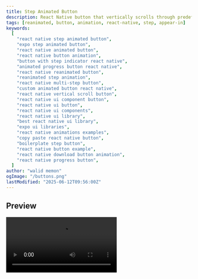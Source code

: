 ```yaml
---
title: Step Animated Button
description: React Native button that vertically scrolls through predefined steps (title/icon) based on a `currentStep` prop. Background animates on press. Uses Reanimated.
tags: [reanimated, button, animation, react-native, step, appear-in]
keywords:
  [
    "react native step animated button",
    "expo step animated button",
    "react native animated button",
    "react native button animation",
    "button with step indicator react native",
    "animated progress button react native",
    "react native reanimated button",
    "reanimated step animation",
    "react native multi-step button",
    "custom animated button react native",
    "react native vertical scroll button",
    "react native ui component button",
    "react native ui button",
    "react native ui components",
    "react native ui library",
    "best react native ui library",
    "expo ui libraries",
    "react native animations examples",
    "copy paste react native button",
    "boilerplate step button",
    "react native button example",
    "react native download button animation",
    "react native progress button",
  ]
author: "walid memon"
ogImage: "/buttons.png"
lastModified: "2025-06-12T09:56:00Z"
---
```



## Preview

<Video src="https://cdn.jsdelivr.net/gh/waleedcj/EziuiAssets/buttonsScreenmp4.mp4"  aria-label='Buttons' />

## Installation


  ```typescript:StepAnimatedButton.tsx
import { ReactElement, useEffect } from "react";
import { Pressable, StyleSheet, Text, View } from "react-native";
import Animated, {
    cancelAnimation,
    interpolate,
    interpolateColor,
    ReduceMotion,
    useAnimatedStyle,
    useSharedValue,
    withTiming,
} from "react-native-reanimated";

export type AnimatedScrollingButtonProps = {
    accessibilityHint?: string;
    accessibilityLabel?: string;
    currentStep: number;
    isDisabled?: boolean;
    isLoading?: boolean;
    onPress: () => void;
    buttonColor: string;
    buttonTouchColor: string;
    textColor: string;
    steps: {
        Icon?: ReactElement;
        title: string;
    }[];
    reduceMotion?: "never" | "always" | "system";
}

const BACKGROUND_TRANSITION_DURATION = 300;
const HEIGHT = 42;
const SCROLL_TRANSITION_DURATION = 300;

export const StepAnimatedButton = ({
    accessibilityHint,
    accessibilityLabel,
    currentStep,
    isDisabled = false,
    isLoading = false,
    onPress,
    buttonColor,
    buttonTouchColor,
    textColor,
    steps,
    reduceMotion = "system",
}: AnimatedScrollingButtonProps) => {
    const scrollTransition = useSharedValue(0);
    const backgroundTransition = useSharedValue(0);
    const isActive = useSharedValue(false);

    const motion =
    reduceMotion === "never"
        ? ReduceMotion.Never
        : reduceMotion === "always"
            ? ReduceMotion.Always
            : ReduceMotion.System;

    useEffect(() => {
        scrollTransition.value = withTiming(currentStep, {
            duration: SCROLL_TRANSITION_DURATION,
            reduceMotion: motion
        });

        return () => {
            cancelAnimation(scrollTransition);
        };
    }, [currentStep]);



    const animatedScrollingContainerStyle = useAnimatedStyle(() => ({
        backgroundColor: interpolateColor(
            backgroundTransition.value,
            [0, 1],
            [buttonColor, buttonTouchColor]
        ),
        transform: [
            {
                translateY: interpolate(
                    scrollTransition.value,
                    [0, steps.length - 1],
                    [-HEIGHT * (steps.length - 1), 0]
                ),
            },
        ],
    }));

    return (
        <Pressable
            accessibilityHint={accessibilityHint}
            accessibilityLabel={accessibilityLabel}
            accessibilityRole="button"
            accessibilityState={{
                busy: isLoading || currentStep > 0,
                disabled: isDisabled || isLoading,
            }}
            disabled={isDisabled || isLoading || currentStep > 0}
            
            onPress={onPress}
            onPressIn={() => {
                isActive.value = true;
                backgroundTransition.value = withTiming(
                    1,
                    { duration: BACKGROUND_TRANSITION_DURATION },
                    () => {
                        if (!isActive.value) {
                            backgroundTransition.value = withTiming(0, {
                                duration: BACKGROUND_TRANSITION_DURATION,
                                reduceMotion: motion
                            });
                        }
                    }
                );
            }}
            onPressOut={() => {
                if (backgroundTransition.value === 1) {
                    backgroundTransition.value = withTiming(0, {
                        duration: BACKGROUND_TRANSITION_DURATION,
                        reduceMotion: motion
                    });
                }
                isActive.value = false;
            }}
        >
            <View
                style={[
                    styles.container,
                    {
                        opacity: isDisabled ? 0.5 : 1,
                        backgroundColor: buttonColor
                    },
                ]}
            >
                <Animated.View style={animatedScrollingContainerStyle}>
                    {steps.reverse().map((step) => (
                        <View key={step.title} style={styles.stepContainer}>
                            {step.Icon}
                            <Text numberOfLines={1} style={[styles.title, { color: textColor }]}>
                                {step.title}
                            </Text>
                        </View>
                    ))}
                </Animated.View>
            </View>
        </Pressable>
    );
};

const styles = StyleSheet.create({
    container: {
        borderRadius: 8,
        height: HEIGHT,
        overflow: "hidden",
    },
    stepContainer: {
        alignItems: "center",
        flexDirection: "row",
        gap: 8,
        height: HEIGHT,
        justifyContent: "center",
        paddingHorizontal: 12,
        paddingVertical: 8,
    },
    title: {
        flexShrink: 1,
        fontSize: 18,
        fontWeight: "600",
    },
});
```

  

## Usage


  ```typescript:App.tsx
import React, { useState } from 'react';
import { View, StyleSheet, Alert } from 'react-native';
import { StepAnimatedButton } from "@/components/ui/Buttons/StepAnimatedButton";
import MaterialIcons from '@expo/vector-icons/MaterialIcons';
import { useAppColors } from '@/hooks/useAppColors';

export default function App() {
    const colors = useAppColors();
    const [currentStep, setCurrentStep] = useState(0);

 	const download = () => {
		setCurrentStep(1);
		setTimeout(() => {
			setCurrentStep(2);
		}, 2000);
		setTimeout(() => {
			setCurrentStep(0);
		}, 4000);
	};

    return (
        <StepAnimatedButton
            buttonColor={colors.AuxColorTwo}
            textColor={colors.Neutral0}
            buttonTouchColor={colors.AuxColorThree}
            currentStep={currentStep}
            reduceMotion="never"
            onPress={downloadAction}
            steps={[
                {
                    Icon: <MaterialCommunityIcons accessible={false} color={colors.Neutral0} name="download" size={18} />,
                    title: "Download",
                },
                {
                    Icon: (
                        <MaterialCommunityIcons
                            accessible={false}
                            color={colors.Neutral0}
                            name="progress-download"
                            size={18}
                        />
                    ),
                    title: "Downloading...",
                },
                {
                    Icon: <MaterialCommunityIcons accessible={false} color={colors.Neutral0} name="check" size={18} />,
                    title: "Downloaded",
                },
            ]}
        />
    );
}
  ```

## Props
| Prop                 | Type                                        | Default    | Required | Description                                                              |
| -------------------- | ------------------------------------------- | ---------- | -------- | ------------------------------------------------------------------------ |
| `steps`              | `{ Icon?: ReactElement; title: string; }[]` |            | Yes      | Array of step objects, defining content for each stage.                  |
| `currentStep`        | `number`                                    |            | Yes      | Index controlling which step content is currently displayed.             |
| `onPress`            | `() => void`                                |            | Yes      | Function called when pressed (only effective when currentStep is 0).     |
| `isDisabled`         | `boolean`                                   | `false`    | No       | Disables interaction and reduces opacity.                                |
| `isLoading`          | `boolean`                                   | `false`    | No       | Disables interaction and sets accessibility busy state.                  |
| `reduceMotion`       | `'never' \| 'always' \| 'system'`           | `'system'` | No       | Controls background animation release respecting system settings.        |
| `accessibilityHint`  | `string`                                    |            | No       | Accessibility hint for screen readers.                                   |
| `accessibilityLabel` | `string`                                    |            | No       | Primary accessibility label.                                             |
